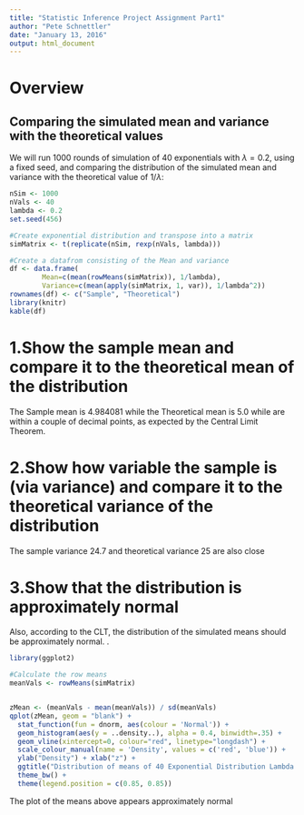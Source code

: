 ```yaml
---
title: "Statistic Inference Project Assignment Part1"
author: "Pete Schnettler"
date: "January 13, 2016"
output: html_document
---
```

# Overview

## Comparing the simulated mean and variance with the theoretical values

We will run 1000 rounds of simulation of 40 exponentials with $\lambda = 0.2$,
using a fixed seed, and comparing the distribution of the simulated mean
and variance with the theoretical value of $1 / \lambda$:


```r
nSim <- 1000
nVals <- 40
lambda <- 0.2
set.seed(456)

#Create exponential distribution and transpose into a matrix 
simMatrix <- t(replicate(nSim, rexp(nVals, lambda)))

#Create a datafrom consisting of the Mean and variance
df <- data.frame(
        Mean=c(mean(rowMeans(simMatrix)), 1/lambda),
        Variance=c(mean(apply(simMatrix, 1, var)), 1/lambda^2))
rownames(df) <- c("Sample", "Theoretical")
library(knitr)
kable(df)
```



# 1.Show the sample mean and compare it to the theoretical mean of the distribution 
The Sample mean is 4.984081 while the Theoretical mean is 5.0 while are within a couple of decimal points, as expected by the Central Limit Theorem.

# 2.Show how variable the sample is (via variance) and compare it to the theoretical variance of the distribution
The sample variance 24.7 and theoretical variance 25 are also close

# 3.Show that the distribution is approximately normal

Also, according to the CLT, the distribution of the simulated means 
should be approximately normal. .

```r
library(ggplot2)

#Calculate the row means
meanVals <- rowMeans(simMatrix)


zMean <- (meanVals - mean(meanVals)) / sd(meanVals)
qplot(zMean, geom = "blank") +  
  stat_function(fun = dnorm, aes(colour = 'Normal')) +                       
  geom_histogram(aes(y = ..density..), alpha = 0.4, binwidth=.35) +
  geom_vline(xintercept=0, colour="red", linetype="longdash") +
  scale_colour_manual(name = 'Density', values = c('red', 'blue')) +
  ylab("Density") + xlab("z") + 
  ggtitle("Distribution of means of 40 Exponential Distribution Lambda of 0.2") +
  theme_bw() + 
  theme(legend.position = c(0.85, 0.85))
```

The plot of the means above appears approximately normal

